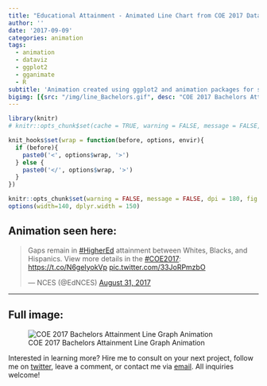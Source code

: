 ```yaml
---
title: "Educational Attainment - Animated Line Chart from COE 2017 Data Release"
author: ''
date: '2017-09-09'
categories: animation
tags:
  - animation
  - dataviz
  - ggplot2
  - gganimate
  - R
subtitle: 'Animation created using ggplot2 and animation packages for social media distribution'
bigimg: [{src: "/img/line_Bachelors.gif", desc: "COE 2017 Bachelors Attainment Line Graph Animation"}]
---
```


```r
library(knitr)
# knitr::opts_chunk$set(cache = TRUE, warning = FALSE, message = FALSE, dpi = 180, out.extra='class = "img-responsive"')

```

```r
knit_hooks$set(wrap = function(before, options, envir){
  if (before){
    paste0('<', options$wrap, '>')
  } else {
    paste0('</', options$wrap, '>')
  }
})

knitr::opts_chunk$set(warning = FALSE, message = FALSE, dpi = 180, fig.height = 5, fig.width = 7, fig.align = "center")
options(width=140, dplyr.width = 150)
```

## Animation seen here:

<blockquote class="twitter-tweet" data-lang="en"><p lang="en" dir="ltr">Gaps remain in <a href="https://twitter.com/hashtag/HigherEd?src=hash">#HigherEd</a> attainment between Whites, Blacks, and Hispanics. View more details in the <a href="https://twitter.com/hashtag/COE2017?src=hash">#COE2017</a>: <a href="https://t.co/N6geIyokVp">https://t.co/N6geIyokVp</a> <a href="https://t.co/33JoRPmzbO">pic.twitter.com/33JoRPmzbO</a></p>&mdash; NCES (@EdNCES) <a href="https://twitter.com/EdNCES/status/903305999636946945">August 31, 2017</a></blockquote>
<script async src="//platform.twitter.com/widgets.js" charset="utf-8"></script>

***

## Full image:

![COE 2017 Bachelors Attainment Line Graph Animation](/img/line_Bachelors.gif)

Interested in learning more? Hire me to consult on your next project, follow me on [twitter](https://twitter.com/mikeleeco), leave a comment, or contact me via [email](mailto:mdlee12@gmail.com). All inquiries welcome!

